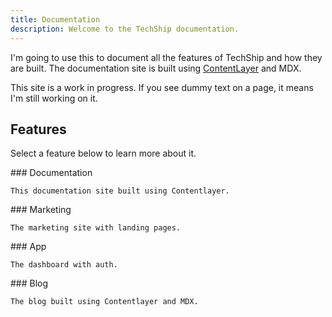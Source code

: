 ```yaml
---
title: Documentation
description: Welcome to the TechShip documentation.
---
```


I'm going to use this to document all the features of TechShip and how they are built. The documentation site is built using [ContentLayer](/docs/documentation/contentlayer) and MDX.

<Callout type="info">
  This site is a work in progress. If you see dummy text on a page, it means I'm
  still working on it.
</Callout>

## Features

Select a feature below to learn more about it.

<div className="grid sm:grid-cols-2 gap-4 pt-6">
  <Card href="/docs/documentation">
    ### Documentation

    This documentation site built using Contentlayer.
  </Card>

  <Card href="/docs/marketing" disabled>
    ### Marketing

    The marketing site with landing pages.
  </Card>

  <Card href="/docs/app" disabled>
    ### App

    The dashboard with auth.
  </Card>

  <Card href="/docs/blog" disabled>
    ### Blog

    The blog built using Contentlayer and MDX.
  </Card>
</div>